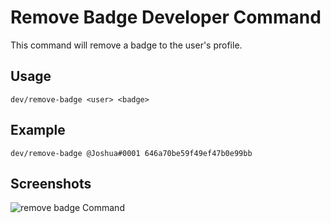 # Remove Badge Developer Command

This command will remove a badge to the user's profile.


## Usage

```
dev/remove-badge <user> <badge>
```

## Example

```
dev/remove-badge @Joshua#0001 646a70be59f49ef47b0e99bb
```

## Screenshots

![remove badge Command](https://cdn.discordapp.com/attachments/1103903862877859840/1135687067607761006/image.png)